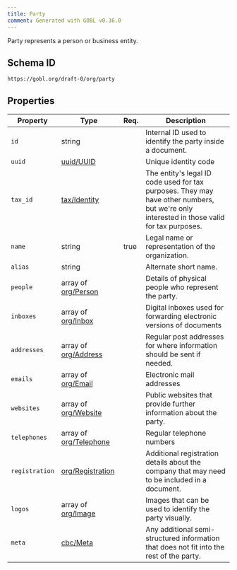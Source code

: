 ```yaml
---
title: Party
comment: Generated with GOBL v0.36.0
---
```


Party represents a person or business entity.

## Schema ID

`https://gobl.org/draft-0/org/party`

## Properties

| Property       | Type                                             | Req. | Description                                                                                                                               |
|----------------|--------------------------------------------------|------|-------------------------------------------------------------------------------------------------------------------------------------------|
| `id`           | string                                           |      | Internal ID used to identify the party inside a document.                                                                                 |
| `uuid`         | [uuid/UUID](/draft-0/uuid/uuid)                  |      | Unique identity code                                                                                                                      |
| `tax_id`       | [tax/Identity](/draft-0/tax/identity)            |      | The entity's legal ID code used for tax purposes. They may have other numbers, but we're only interested in those valid for tax purposes. |
| `name`         | string                                           | true | Legal name or representation of the organization.                                                                                         |
| `alias`        | string                                           |      | Alternate short name.                                                                                                                     |
| `people`       | array of [org/Person](/draft-0/org/person)       |      | Details of physical people who represent the party.                                                                                       |
| `inboxes`      | array of [org/Inbox](/draft-0/org/inbox)         |      | Digital inboxes used for forwarding electronic versions of documents                                                                      |
| `addresses`    | array of [org/Address](/draft-0/org/address)     |      | Regular post addresses for where information should be sent if needed.                                                                    |
| `emails`       | array of [org/Email](/draft-0/org/email)         |      | Electronic mail addresses                                                                                                                 |
| `websites`     | array of [org/Website](/draft-0/org/website)     |      | Public websites that provide further information about the party.                                                                         |
| `telephones`   | array of [org/Telephone](/draft-0/org/telephone) |      | Regular telephone numbers                                                                                                                 |
| `registration` | [org/Registration](/draft-0/org/registration)    |      | Additional registration details about the company that may need to be included in a document.                                             |
| `logos`        | array of [org/Image](/draft-0/org/image)         |      | Images that can be used to identify the party visually.                                                                                   |
| `meta`         | [cbc/Meta](/draft-0/cbc/meta)                    |      | Any additional semi-structured information that does not fit into the rest of the party.                                                  |

